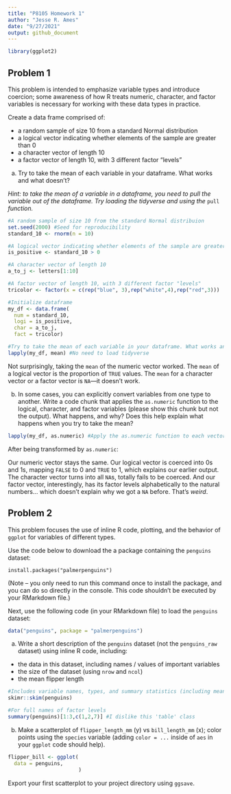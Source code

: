 ```yaml
---
title: "P8105 Homework 1"
author: "Jesse R. Ames"
date: "9/27/2021"
output: github_document
---
```


```r
library(ggplot2)
```

## Problem 1

This problem is intended to emphasize variable types and introduce coercion; some awareness of how R treats numeric, character, and factor variables is necessary for working with these data types in practice.

Create a data frame comprised of:

* a random sample of size 10 from a standard Normal distribution
* a logical vector indicating whether elements of the sample are greater than 0
* a character vector of length 10
* a factor vector of length 10, with 3 different factor “levels”

(a) Try to take the mean of each variable in your dataframe. What works and what doesn’t?

*Hint: to take the mean of a variable in a dataframe, you need to pull the variable out of the dataframe. Try loading the tidyverse and using the* `pull` *function.*

```r
#A random sample of size 10 from the standard Normal distribuion
set.seed(2000) #Seed for reproducibility
standard_10 <- rnorm(n = 10)

#A logical vector indicating whether elements of the sample are greater than 0
is_positive <- standard_10 > 0

#A character vector of length 10
a_to_j <- letters[1:10]

#A factor vector of length 10, with 3 different factor "levels"
tricolor <- factor(x = c(rep("blue", 3),rep("white",4),rep("red",3)))

#Initialize dataframe
my_df <- data.frame(
  num = standard_10,
  logi = is_positive,
  char = a_to_j,
  fact = tricolor)

#Try to take the mean of each variable in your dataframe. What works and what doesn’t?
lapply(my_df, mean) #No need to load tidyverse
```

Not surprisingly, taking the `mean` of the numeric vector worked. The `mean` of a logical vector is the proportion of `TRUE` values. The `mean` for a character vector or a factor vector is `NA`—it doesn't work.

(b) In some cases, you can explicitly convert variables from one type to another. Write a code chunk that applies the `as.numeric` function to the logical, character, and factor variables (please show this chunk but not the output). What happens, and why? Does this help explain what happens when you try to take the mean?

```r
lapply(my_df, as.numeric) #Apply the as.numeric function to each vector in the list
```

After being transformed by `as.numeric`:

Our numeric vector stays the same.
Our logical vector is coerced into 0s and 1s, mapping `FALSE` to 0 and `TRUE` to 1, which explains our earlier output.
The character vector turns into all `NA`s, totally fails to be coerced.
And our factor vector, interestingly, has its factor levels alphabetically to the natural numbers... which doesn't explain why we got a `NA` before. That's *weird*.


## Problem 2

This problem focuses the use of inline R code, plotting, and the behavior of `ggplot` for variables of different types.

Use the code below to download the a package containing the `penguins` dataset:
```
install.packages("palmerpenguins")
```

(Note – you only need to run this command once to install the package, and you can do so directly in the console. This code shouldn’t be executed by your RMarkdown file.)

Next, use the following code (in your RMarkdown file) to load the `penguins` dataset:

```r
data("penguins", package = "palmerpenguins")
```

(a) Write a short description of the `penguins` dataset (not the `penguins_raw` dataset) using inline R code, including:

* the data in this dataset, including names / values of important variables
* the size of the dataset (using `nrow` and `ncol`)
* the mean flipper length

```r
#Includes variable names, types, and summary statistics (including mean flipper length) as well as number of rows and columns
skimr::skim(penguins)

#For full names of factor levels
summary(penguins)[1:3,c(1,2,7)] #I dislike this 'table' class
```

(b) Make a scatterplot of `flipper_length_mm` (y) vs `bill_length_mm` (x); color points using the `species` variable (adding `color = ...` inside of `aes` in your `ggplot` code should help).


```r
flipper_bill <- ggplot(
  data = penguins,
                       )
```

Export your first scatterplot to your project directory using `ggsave`.

